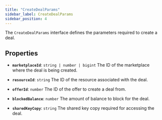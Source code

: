 ```yaml
---
title: "CreateDealParams"
sidebar_label: CreateDealParams
sidebar_position: 4
---
```


The `CreateDealParams` interface defines the parameters required to create a deal.

## Properties

- **`marketplaceId`**: `string | number | bigint`
The ID of the marketplace where the deal is being created.

- **`resourceId`**: `string`
The ID of the resource associated with the deal.

- **`offerId`**: `number`
The ID of the offer to create a deal from.

- **`blockedBalance`**: `number`
The amount of balance to block for the deal.

- **`sharedKeyCopy`**: `string`
The shared key copy required for accessing the deal.

